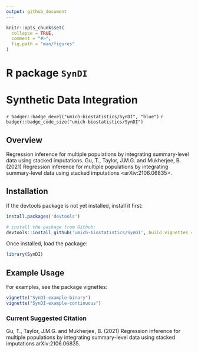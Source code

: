 ```yaml
---
output: github_document
---
```


<!-- README.md is generated from README.Rmd. Please edit that file -->

```r
knitr::opts_chunk$set(
  collapse = TRUE,
  comment = "#>",
  fig.path = "man/figures"
)
```

# R package `SynDI`

# Synthetic Data Integration

`r badger::badge_devel("umich-biostatistics/SynDI", "blue")` `r badger::badge_code_size("umich-biostatistics/SynDI")`

## Overview

Regression inference for multiple populations by integrating summary-level data using stacked imputations. Gu, T., Taylor, J.M.G. and Mukherjee, B. (2021) Regression inference for multiple populations by integrating summary-level data using stacked imputations <arXiv:2106.06835>.

## Installation

If the devtools package is not yet installed, install it first:

```r
install.packages('devtools')
```

```r
# install the package from Github:
devtools::install_github('umich-biostatistics/SynDI', build_vignettes = TRUE) 
```

Once installed, load the package:

```r
library(SynDI)
```

## Example Usage

For examples, see the package vignettes:

```r
vignette("SynDI-example-binary")
vignette("SynDI-example-continuous")
```

### Current Suggested Citation

Gu, T., Taylor, J.M.G. and Mukherjee, B. (2021) Regression inference for multiple populations by integrating summary-level data using stacked imputations arXiv:2106.06835.
